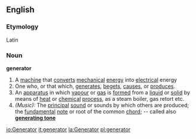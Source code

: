 ==English==
===Etymology===
Latin
===Noun===
'''generator'''
#A [[machine]] that [[convert]]s [[mechanical]] [[energy]] into [[electrical]] energy
#One who, or that which, [[generate]]s, [[beget]]s, [[cause]]s, or [[produce]]s.
#An [[apparatus]] in which [[vapour]] or [[gas]] is [[form]]ed from a [[liquid]] or [[solid]] by means of [[heat]] or [[chemical]] [[process]], as a steam boiler, gas retort etc.
#''(Music):'' The [[principal]] [[sound]] or sounds by which others are produced; the [[fundamental]] [[note]] or root of the common [[chord]]; -- called also '''[[generating tone]]'''

[[io:Generator]]
[[it:generator]]
[[la:Generator]]
[[pl:generator]]